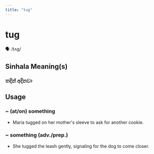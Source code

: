 ```yaml
---
title: "tug"
---
```


# tug

🗣️ /tʌɡ/

## Sinhala Meaning(s)

### තදින් අදිනවා

## Usage

### ~ (at/on) something

- Maria tugged on her mother's sleeve to ask for another cookie.


### ~ something (adv./prep.)

- She tugged the leash gently, signaling for the dog to come closer.

